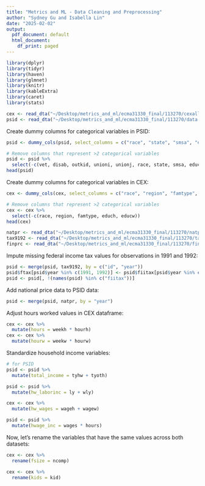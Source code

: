 ```yaml
---
title: "Metrics and ML - Data Cleaning and Preprocessing"
author: "Sydney Gu and Isabella Lin"
date: "2025-02-02"
output:
  pdf_document: default
  html_document:
    df_print: paged
---
```


```r
library(dplyr)
library(tidyr)
library(haven)
library(glmnet)
library(knitr)
library(kableExtra)
library(caret)
library(stats)
```

```r
cex <- read_dta("~/Desktop/metrics_and_ml/ecma31330_final/113270/cexall.dta")
psid <- read_dta("~/Desktop/metrics_and_ml/ecma31330_final/113270/data.dta")
```

Create dummy columns for categorical variables in PSID:
```r
psid <- dummy_cols(psid, select_columns = c("race", "state", "smsa", "educ"))

# Remove columns that represent >2 categorical variables
psid <- psid %>%
  select(-c(vet, disab, outkid, unioni, unionj, race, state, smsa, educ))
head(psid)
```

Create dummy columns for categorical variables in CEX:
```r
cex <- dummy_cols(cex, select_columns = c("race", "region", "famtype", "educh", "educw"))

# Remove columns that represent >2 categorical variables
cex <- cex %>%
  select(-c(race, region, famtype, educh, educw))
head(cex)
```

```r
natpr <- read_dta("~/Desktop/metrics_and_ml/ecma31330_final/113270/natpr.dta")
tax9192 <- read_dta("~/Desktop/metrics_and_ml/ecma31330_final/113270/tax9192.dta")
finprc <- read_dta("~/Desktop/metrics_and_ml/ecma31330_final/113270/finprice.dta")
```

Impute missing federal income tax values for observations in 1991 and 1992:
```r
psid <- merge(psid, tax9192, by = c("id", "year"))
psid$ftax[psid$year %in% c(1991, 1992)] <- psid$fiitax[psid$year %in% c(1991, 1992)]
psid <- psid[, !(names(psid) %in% c("fiitax"))]
```

Add national price data to PSID data:
```r
psid <- merge(psid, natpr, by = "year")
```

Adjust hours worked values in CEX dataframe:
```r
cex <- cex %>%
  mutate(hours = weekh * hourh)
cex <- cex %>%
  mutate(hourw = weekw * hourw)
```

Standardize household income variables:
```r
# for PSID 
psid <- psid %>%
  mutate(total_income = tyhw + tyoth)
```

```r
psid <- psid %>%
  mutate(hw_laborinc = ly + wly)
```

```r
cex <- cex %>%
  mutate(hw_wages = wageh + wagew)
```

```r
psid <- psid %>%
  mutate(hwage_inc = wages * hours)
```

Now, let's rename the variables that have the same values across both datasets:
```r
cex <- cex %>%
  rename(fsize = ncomp)
```
```r
cex <- cex %>%
  rename(kids = kid)
```


